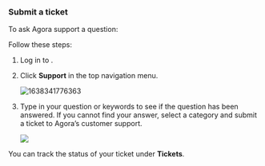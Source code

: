 

### Submit a ticket

To ask Agora support a question:

Follow these steps:

1.  Log in to <Link to="{{Global.AGORA_CONSOLE_URL}}"><Vg k="CONSOLE" /></Link>.

2.  Click **Support** in the top navigation menu.

    ![1638341776363](https://web-cdn.agora.io/docs-files/1638341776363)

3.  Type in your question or keywords to see if the question has been answered. If you cannot find your answer, select a category and submit a ticket to Agora’s customer support.

    ![](https://web-cdn.agora.io/docs-files/1658716858508)

You can track the status of your ticket under **Tickets**.
